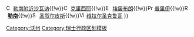 {{Navbox
| name = 沃州西洛桑区行政区划
| state = {{{state<includeonly>|collapsed</includeonly>}}}
| title =  '''[[瑞士|<span style="color:white;">瑞士</span>]][[沃州|<span style="color:white;">沃州</span>]][[西洛桑区|<span style="color:white;">西洛桑区</span>]][[沃州市镇列表|<span style="color:white;">行政區劃</span>]]'''
| titlestyle = background-color:#d81E05;
| style = text-align:center;

| list1  = <span class="nowrap">[[File:Bussigny-pres-Lausanne-coat of arms.svg|15px]]&nbsp;[[洛桑附近比西尼]]{{!w}}[[File:Chavannes-pres-Renens-coat of arms.svg|15px]]&nbsp;[[勒南附近沙瓦讷]]{{!w}}[[File:Crissier-coat of arms.svg|15px]]&nbsp;[[克里西耶]]{{!w}}[[File:Ecublens-VD-coat of arms.svg|15px]]&nbsp;[[埃居布朗]]{{!w}}[[File:Prilly-coat of arms.svg|15px]]&nbsp;[[普里伊]]{{!w}}[[File:Renens-coat of arms.svg|15px]]&nbsp;'''[[勒南]]'''{{!w}}[[File:Saint-Sulpice-coat of arms.svg|15px]]&nbsp;[[圣叙尔皮斯]]{{!w}}[[File:Villars-Sainte-Croix-coat of arms.svg|15px]]&nbsp;[[维拉尔圣克鲁瓦]]</span>
}}<noinclude>
{{DEFAULTSORT:Ouest Lausannois}}
[[Category:沃州]]
[[Category:瑞士行政区划模板]]
</noinclude>